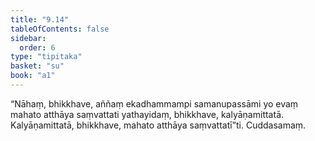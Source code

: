 ```yaml
---
title: "9.14"
tableOfContents: false
sidebar:
  order: 6
type: "tipitaka"
basket: "su"
book: "a1"
---
```



<DynamicBreadcrumb />

<Division number="95" book="a1" bookNo="15" page="16">

<Paragraph number="199" book="a1">
“Nāhaṃ, bhikkhave, aññaṃ ekadhammampi samanupassāmi yo evaṃ mahato atthāya saṃvattati yathayidaṃ, bhikkhave, kalyāṇamittatā. Kalyāṇamittatā, bhikkhave, mahato atthāya saṃvattatī”ti.

</Paragraph>
</Division>

<Paragraph number="200" type="center" book="a1">
Cuddasamaṃ.
</Paragraph>